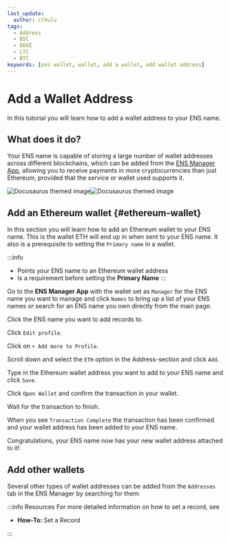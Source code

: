 ```yaml
---
last_update:
  author: cthulu
tags:
  - Address
  - BSC
  - DOGE
  - LTC
  - BTC
keywords: [ens wallet, wallet, add a wallet, add wallet address]
---
```


# Add a Wallet Address
In this tutorial you will learn how to add a wallet address to your ENS name.

## What does it do?
Your ENS name is capable of storing a large number of wallet addresses across different blockchains, which can be added from the [ENS Manager App](https://app.ens.domains), allowing you to receive payments in more cryptocurrencies than just Ethereum, provided that the service or wallet used supports it.

![Docusaurus themed image](/img/ens-map-medium.png#gh-light-mode-only)![Docusaurus themed image](/img/ens-map-medium-dark.png#gh-dark-mode-only)

## Add an **Ethereum** wallet {#ethereum-wallet}
In this section you will learn how to add an Ethereum wallet to your ENS name. This is the wallet ETH will end up in when sent to your ENS name.
It also is a prerequisite to setting the `Primary name` in a wallet.

:::info
 - Points your ENS name to an Ethereum wallet address
 - Is a requirement before setting the <Link to="/core/records/primary-name"><b>Primary Name</b></Link>
:::

Go to the <Link to="https://app.ens.domains"><b>ENS Manager App</b></Link> with the wallet set as `Manager` for the ENS name you want to manage and click `Names` to bring up a list
of your ENS names *or* search for an ENS name you own directly from the main page.

<BrowserWindow url="https://app.ens.domains" padding="25px" bg="#f5f6f7" img="/img/howto/v3-add-wallet-address-1.png"/>

Click the ENS name you want to add records to.
<BrowserWindow url="https://app.ens.domains" padding="25px" bg="#f5f6f7" img="/img/howto/v3-add-wallet-address-2.png"/>

Click `Edit profile`.
<BrowserWindow url="https://app.ens.domains" padding="25px" bg="#f5f6f7" img="/img/howto/v3-add-wallet-address-3.png"/>

Click on `+ Add more to Profile`.
<BrowserWindow url="https://app.ens.domains" padding="25px" bg="#f5f6f7" img="/img/howto/v3-add-wallet-address-profile-1.png"/>

Scroll down and select the `ETH` option in the Address-section and click `Add`.
<BrowserWindow url="https://app.ens.domains" padding="25px" bg="#f5f6f7" img="/img/howto/v3-add-wallet-address-profile-2.png"/>

Type in the Ethereum wallet address you want to add to your ENS name and click `Save`.
<BrowserWindow url="https://app.ens.domains" padding="25px" bg="#f5f6f7" img="/img/howto/v3-add-wallet-address-profile-3.png"/>

Click `Open Wallet` and confirm the transaction in your wallet.
<BrowserWindow url="https://app.ens.domains" padding="25px" bg="#f5f6f7" img="/img/howto/v3-add-wallet-address-newui-5.png"/>

Wait for the transaction to finish.
<BrowserWindow url="https://app.ens.domains" padding="25px" bg="#f5f6f7" img="/img/howto/v3-add-wallet-address-newui-6.png"/>

When you see `Transaction Complete` the transaction has been confirmed and your wallet address has been added to your ENS name.
<BrowserWindow url="https://app.ens.domains" padding="25px" bg="#f5f6f7" img="/img/howto/v3-add-wallet-address-newui-7.png"/>

Congratulations, your ENS name now has your new wallet address attached to it!

<!-- longer records-flow

Go to the `Records` tab
<BrowserWindow url="https://app.ens.domains" padding="25px" bg="#f5f6f7" img="/img/howto/v3-add-wallet-address-3.png"/>

Click `Edit Records`
<BrowserWindow url="https://app.ens.domains" padding="25px" bg="#f5f6f7" img="/img/howto/v3-add-wallet-address-4.png"/>

Switch to the `Address` tab
<BrowserWindow url="https://app.ens.domains" padding="25px" bg="#f5f6f7" img="/img/howto/v3-add-wallet-address-5.png"/>

Click `Add Address`
<BrowserWindow url="https://app.ens.domains" padding="25px" bg="#f5f6f7" img="/img/howto/v3-add-wallet-address-6.png"/>

Then click `ETH`.
<BrowserWindow url="https://app.ens.domains" padding="25px" bg="#f5f6f7" img="/img/howto/v3-add-wallet-address-norecords-7.png"/>

Then type in the Ethereum wallet address you want to add to your ENS name and click `Save`.
<BrowserWindow url="https://app.ens.domains" padding="25px" bg="#f5f6f7" img="/img/howto/v3-add-wallet-address-norecords-8.png"/>

Click `Open Wallet` and confirm the transaction in your wallet.
<BrowserWindow url="https://app.ens.domains" padding="25px" bg="#f5f6f7" img="/img/howto/v3-add-wallet-address-newui-5.png"/>

Wait for the transaction to finish.
<BrowserWindow url="https://app.ens.domains" padding="25px" bg="#f5f6f7" img="/img/howto/v3-add-wallet-address-newui-6.png"/>

When you see `Transaction Complete` the transaction has been confirmed and your wallet address has been added to your ENS name.
<BrowserWindow url="https://app.ens.domains" padding="25px" bg="#f5f6f7" img="/img/howto/v3-add-wallet-address-newui-7.png"/>

-->

## Add other wallets
Several other types of wallet addresses can be added from the `Addresses` tab in the ENS Manager by searching for them:
<BrowserWindow url="https://app.ens.domains" padding="25px" bg="#f5f6f7" img="/img/howto/v3-add-wallet-address-7.png"/>

:::info Resources
For more detailed information on how to set a record, see
 - <Link to="/howto/set-record"><b>How-To: </b>Set a Record</Link>
:::

